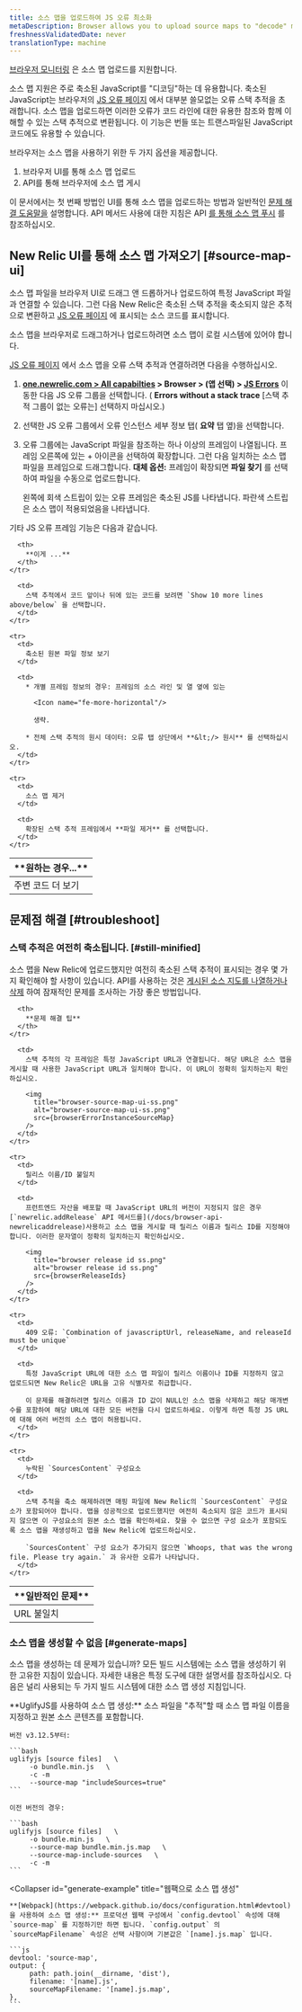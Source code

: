 ```yaml
---
title: 소스 맵을 업로드하여 JS 오류 최소화
metaDescription: Browser allows you to upload source maps to "decode" minified JavaScript; this allows you to understand your error stack traces in the browser UI.
freshnessValidatedDate: never
translationType: machine
---
```




[브라우저 모니터링](/docs/browser/new-relic-browser/getting-started/introduction-new-relic-browser) 은 소스 맵 업로드를 지원합니다.

소스 맵 지원은 주로 축소된 JavaScript를 "디코딩"하는 데 유용합니다. 축소된 JavaScript는 브라우저의 [JS 오류 페이지](/docs/browser/new-relic-browser/browser-pro-features/javascript-errors-page-examining-errors-over-time) 에서 대부분 쓸모없는 오류 스택 추적을 초래합니다. 소스 맵을 업로드하면 이러한 오류가 코드 라인에 대한 유용한 참조와 함께 이해할 수 있는 스택 추적으로 변환됩니다. 이 기능은 번들 또는 트랜스파일된 JavaScript 코드에도 유용할 수 있습니다.

브라우저는 소스 맵을 사용하기 위한 두 가지 옵션을 제공합니다.

1. 브라우저 UI를 통해 소스 맵 업로드
2. API를 통해 브라우저에 소스 맵 게시

이 문서에서는 첫 번째 방법인 UI를 통해 소스 맵을 업로드하는 방법과 일반적인 [문제 해결 도움말을](#troubleshoot) 설명합니다. API 메서드 사용에 대한 지침은 API [를 통해 소스 맵 푸시](/docs/push-source-maps-api) 를 참조하십시오.

## New Relic UI를 통해 소스 맵 가져오기 [#source-map-ui]

소스 맵 파일을 브라우저 UI로 드래그 앤 드롭하거나 업로드하여 특정 JavaScript 파일과 연결할 수 있습니다. 그런 다음 New Relic은 축소된 스택 추적을 축소되지 않은 추적으로 변환하고 [JS 오류 페이지](#examine-unminified) 에 표시되는 소스 코드를 표시합니다.

소스 맵을 브라우저로 드래그하거나 업로드하려면 소스 맵이 로컬 시스템에 있어야 합니다.

[JS 오류 페이지](/docs/browser/new-relic-browser/browser-pro-features/javascript-errors-page-examining-errors-over-time) 에서 소스 맵을 오류 스택 추적과 연결하려면 다음을 수행하십시오.

1. **[one.newrelic.com > All capabilties](https://one.newrelic.com/all-capabilities) > Browser > (앱 선택) > [JS Errors](/docs/browser/new-relic-browser/browser-pro-features/javascript-errors-page-examining-errors-over-time)** 이동한 다음 JS 오류 그룹을 선택합니다. ( **Errors without a stack trace** \[스택 추적 그룹이 없는 오류는] 선택하지 마십시오.)

2. 선택한 JS 오류 그룹에서 오류 인스턴스 세부 정보 탭( **요약** 탭 옆)을 선택합니다.

3. 오류 그룹에는 JavaScript 파일을 참조하는 하나 이상의 프레임이 나열됩니다. 프레임 오른쪽에 있는 + 아이콘을 선택하여 확장합니다. 그런 다음 일치하는 소스 맵 파일을 프레임으로 드래그합니다. **대체 옵션:** 프레임이 확장되면 **파일 찾기** 를 선택하여 파일을 수동으로 업로드합니다.

   <Callout variant="tip">
     왼쪽에 회색 스트립이 있는 오류 프레임은 축소된 JS를 나타냅니다. 파란색 스트립은 소스 맵이 적용되었음을 나타냅니다.
   </Callout>

기타 JS 오류 프레임 기능은 다음과 같습니다.

<table>
  <thead>
    <tr>
      <th style={{ width: "200px" }}>
        **원하는 경우...**
      </th>

      <th>
        **이게 ...**
      </th>
    </tr>
  </thead>

  <tbody>
    <tr>
      <td>
        주변 코드 더 보기
      </td>

      <td>
        스택 추적에서 코드 앞이나 뒤에 있는 코드를 보려면 `Show 10 more lines above/below` 을 선택합니다.
      </td>
    </tr>

    <tr>
      <td>
        축소된 원본 파일 정보 보기
      </td>

      <td>
        * 개별 프레임 정보의 경우: 프레임의 소스 라인 및 열 옆에 있는

          <Icon name="fe-more-horizontal"/>

          생략.

        * 전체 스택 추적의 원시 데이터: 오류 탭 상단에서 **&lt;/> 원시** 를 선택하십시오.
      </td>
    </tr>

    <tr>
      <td>
        소스 맵 제거
      </td>

      <td>
        확장된 스택 추적 프레임에서 **파일 제거** 를 선택합니다.
      </td>
    </tr>
  </tbody>
</table>

## 문제점 해결 [#troubleshoot]

### 스택 추적은 여전히 축소됩니다. [#still-minified]

소스 맵을 New Relic에 업로드했지만 여전히 축소된 스택 추적이 표시되는 경우 몇 가지 확인해야 할 사항이 있습니다. API를 사용하는 것은 [게시된 소스 지도를 나열하거나 삭제](/docs/push-source-maps-api#publish) 하여 잠재적인 문제를 조사하는 가장 좋은 방법입니다.

<table>
  <thead>
    <tr>
      <th style={{ width: "200px" }}>
        **일반적인 문제**
      </th>

      <th>
        **문제 해결 팁**
      </th>
    </tr>
  </thead>

  <tbody>
    <tr>
      <td>
        URL 불일치
      </td>

      <td>
        스택 추적의 각 프레임은 특정 JavaScript URL과 연결됩니다. 해당 URL은 소스 맵을 게시할 때 사용한 JavaScript URL과 일치해야 합니다. 이 URL이 정확히 일치하는지 확인하십시오.

        <img
          title="browser-source-map-ui-ss.png"
          alt="browser-source-map-ui-ss.png"
          src={browserErrorInstanceSourceMap}
        />
      </td>
    </tr>

    <tr>
      <td>
        릴리스 이름/ID 불일치
      </td>

      <td>
        프런트엔드 자산을 배포할 때 JavaScript URL의 버전이 지정되지 않은 경우 [`newrelic.addRelease` API 메서드를](/docs/browser-api-newrelicaddrelease)사용하고 소스 맵을 게시할 때 릴리스 이름과 릴리스 ID를 지정해야 합니다. 이러한 문자열이 정확히 일치하는지 확인하십시오.

        <img
          title="browser release id ss.png"
          alt="browser release id ss.png"
          src={browserReleaseIds}
        />
      </td>
    </tr>

    <tr>
      <td>
        409 오류: `Combination of javascriptUrl, releaseName, and releaseId must be unique`
      </td>

      <td>
        특정 JavaScript URL에 대한 소스 맵 파일이 릴리스 이름이나 ID를 지정하지 않고 업로드되면 New Relic은 URL을 고유 식별자로 취급합니다.

        이 문제를 해결하려면 릴리스 이름과 ID 값이 NULL인 소스 맵을 삭제하고 해당 매개변수를 포함하여 해당 URL에 대한 모든 버전을 다시 업로드하세요. 이렇게 하면 특정 JS URL에 대해 여러 버전의 소스 맵이 허용됩니다.
      </td>
    </tr>

    <tr>
      <td>
        누락된 `SourcesContent` 구성요소
      </td>

      <td>
        스택 추적을 축소 해제하려면 매핑 파일에 New Relic의 `SourcesContent` 구성요소가 포함되어야 합니다. 맵을 성공적으로 업로드했지만 여전히 축소되지 않은 코드가 표시되지 않으면 이 구성요소의 원본 소스 맵을 확인하세요. 찾을 수 없으면 구성 요소가 포함되도록 소스 맵을 재생성하고 맵을 New Relic에 업로드하십시오.

        `SourcesContent` 구성 요소가 추가되지 않으면 `Whoops, that was the wrong file. Please try again.` 과 유사한 오류가 나타납니다.
      </td>
    </tr>
  </tbody>
</table>

### 소스 맵을 생성할 수 없음 [#generate-maps]

소스 맵을 생성하는 데 문제가 있습니까? 모든 빌드 시스템에는 소스 맵을 생성하기 위한 고유한 지침이 있습니다. 자세한 내용은 특정 도구에 대한 설명서를 참조하십시오. 다음은 널리 사용되는 두 가지 빌드 시스템에 대한 소스 맵 생성 지침입니다.

<CollapserGroup>
  <Collapser
    id="generate-example"
    title="UglifyJS로 소스 맵 생성"
  >
    **UglifyJS를 사용하여 소스 맵 생성:** 소스 파일을 "추적"할 때 소스 맵 파일 이름을 지정하고 원본 소스 콘텐츠를 포함합니다.

    버전 v3.12.5부터:

    ```bash
    uglifyjs [source files]   \ 
         -o bundle.min.js   \ 
         -c -m
         --source-map "includeSources=true"
    ```

    이전 버전의 경우:

    ```bash
    uglifyjs [source files]   \ 
         -o bundle.min.js   \ 
         --source-map bundle.min.js.map   \ 
         --source-map-include-sources   \ 
         -c -m
    ```
  </Collapser>

  <Collapser
    id="generate-example"
    title="웹팩으로 소스 맵 생성"
  >
    **[Webpack](https://webpack.github.io/docs/configuration.html#devtool) 을 사용하여 소스 맵 생성:** 프로덕션 웹팩 구성에서 `config.devtool` 속성에 대해 `source-map` 를 지정하기만 하면 됩니다. `config.output` 의 `sourceMapFilename` 속성은 선택 사항이며 기본값은 `[name].js.map` 입니다.

    ```js
    devtool: 'source-map', 
    output: { 
         path: path.join(__dirname, 'dist'), 
         filename: '[name].js', 
         sourceMapFilename: '[name].js.map', 
    },
    ```
  </Collapser>
</CollapserGroup>